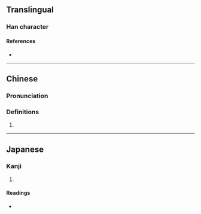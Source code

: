 {{character info}}
==Translingual==

===Han character===
{{Han char|rn=18|rad=刀|as=04|sn=6|four=72400|canj=BYLN|ids=⿰丹刂}}

====References====
* {{Han ref|kx=0137.100|dkj=01885|dj=0308.150|hdz=10326.040|uh=5210|ud=21008|bh=C9BF|bd=51647}}

----

==Chinese==
{{zh-forms}}

===Pronunciation===
{{zh-pron
|m=dǎn
|c=daan2
|mc=
|oc=
|ma=
|cat=
}}

===Definitions===
{{zh-hanzi}}

# {{rfdef|zh}}

----

==Japanese==

===Kanji===
{{ja-kanji|grade=|rs=刀04}}

# {{rfdef|ja|sort=刀04}}

====Readings====
* {{ja-readings|on=[[たん]] (tan)|kun=[[さく]] (saku)}}